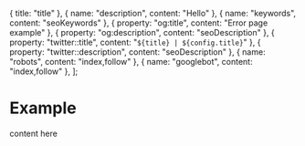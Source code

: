   { title: "title" },
  { name: "description", content: "Hello" },
  { name: "keywords", content: "seoKeywords" },
  { property: "og:title", content: "Error page example" },
  { property: "og:description", content: "seoDescription" },
  { property: "twitter::title", content: "`${title} | ${config.title}`" },
  { property: "twitter::description", content: "seoDescription" },
  { name: "robots", content: "index,follow" },
  { name: "googlebot", content: "index,follow" },
];


# Example

content here
